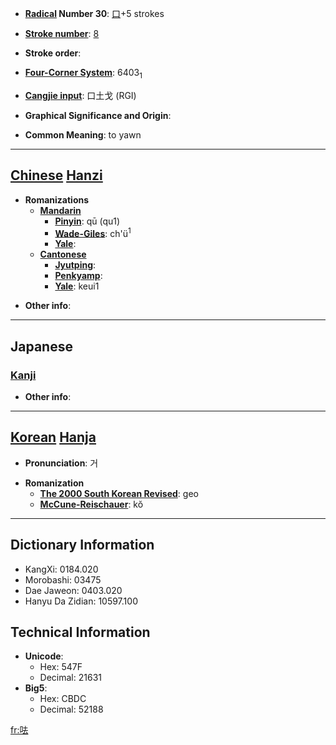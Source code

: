 * '''[[Wiktionary:Chinese radical index| Radical]] Number 30''': [[Wiktionary:Chinese radical index 口|口]]+5 strokes

* '''[[Wiktionary:Chinese total strokes index|Stroke number]]''': [[Wiktionary:Chinese total strokes index 8|8]]

* '''Stroke order''': 

* '''[[Wiktionary:Chinese four corner index|Four-Corner System]]''': 6403<sub>1</sub>

* '''[[Wiktionary:Chinese Cangjie index|Cangjie input]]''': 口土戈 (RGI)

* '''Graphical Significance and Origin''': 

* '''Common Meaning''': to yawn

----

== [[Chinese]] [[Hanzi]] ==

* '''Romanizations'''
** '''[[Mandarin]]'''
*** '''[[Pinyin]]''': qū (qu1)
*** '''[[Wade-Giles]]''': ch'ü<sup>1</sup>
*** '''[[Yale]]''': 
** '''[[Cantonese]]'''
*** '''[[Jyutping]]''':
*** '''[[Penkyamp]]''': 
*** '''[[Yale]]''': keui1

* '''Other info''': 

----

==Japanese==
===[[Kanji]]===
{{kanji|on readings=[[か]] (ka), [[きょ]] (kyo), [[こ]] (ko), [[きょう]] (kyō), [[こう]] (kō)|kun readings=[[ひらく]] (hiraku), [[あくびする]] (akubisuru)}}

* '''Other info''':  

----

== [[Korean]] [[Hanja]] ==

* '''Pronunciation''': 거

* '''Romanization'''
** '''[[The 2000 South Korean Revised Romanization|The 2000 South Korean Revised]]''': geo
** '''[[McCune-Reischauer]]''': kŏ

----

== Dictionary Information ==

* KangXi: 0184.020
* Morobashi: 03475
* Dae Jaweon: 0403.020
* Hanyu Da Zidian: 10597.100

== Technical Information ==

* '''Unicode''':
** Hex: 547F
** Decimal: 21631
* '''Big5''':
** Hex: CBDC
** Decimal: 52188

[[fr:呿]]